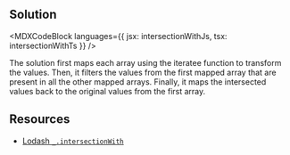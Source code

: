 

## Solution

<MDXCodeBlock
  languages={{ jsx: intersectionWithJs, tsx: intersectionWithTs }}
/>

The solution first maps each array using the iteratee function to transform the values. Then, it filters the values from the first mapped array that are present in all the other mapped arrays. Finally, it maps the intersected values back to the original values from the first array.

## Resources

- [Lodash `_.intersectionWith`](https://lodash.com/docs/#intersectionWith)
